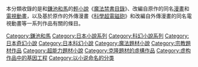 {{Catnav|頁面分類|…|類型|小說類型|輕小說|輕小說文庫|日本輕小說文庫|電擊文庫}}
{{Catnav|頁面分類|…|各國小說|日本小說|日本輕小說|日本輕小說文庫|電擊文庫}}
{{commonscat|Toaru Majutsu no Index}}
本分類收錄的是和[[鎌池和馬|鎌池和馬]]的[[輕小說|輕小說]]《[[魔法禁書目錄|魔法禁書目錄]]》、改編自原作的同名[[漫畫|漫畫]]和[[電視動畫|電視動畫]]，以及基於原作的外傳漫畫《[[科學超電磁砲|科學超電磁砲]]》和改編自外傳漫畫的同名電視動畫等一系列作品有關的條目。

{{catmore}}

{{DEFAULTSORT:Toaru Majutsu no Index}}
[[Category:鎌池和馬|Category:鎌池和馬]]
[[Category:日本小說系列|Category:日本小說系列]]
[[Category:科幻小說系列|Category:科幻小說系列]]
[[Category:日本奇幻小說|Category:日本奇幻小說]]
[[Category:日本科幻小說|Category:日本科幻小說]]
[[Category:魔法題材小說|Category:魔法題材小說]]
[[Category:宗教題材作品|Category:宗教題材作品]]
[[Category:超能力題材小說|Category:超能力題材小說]]
[[Category:克隆題材的虛構作品|Category:克隆題材的虛構作品]]
[[Category:虚构作品中的基因工程|Category:虚构作品中的基因工程]]
[[Category:以小说命名的分类|Category:以小说命名的分类]]